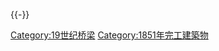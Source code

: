 {{Commonscat|Bridges completed in 1851}}
{{Cat nav 10years|19世纪桥梁|1851||年完工桥梁}}
{{-}}
[[Category:19世纪桥梁|Category:19世纪桥梁]]
[[Category:1851年完工建築物|Category:1851年完工建築物]]